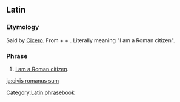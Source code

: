 ==Latin==
{{wikipedia}}

===Etymology===
Said by [[w:en:Cicero|Cicero]]. From {{m|la|cīvis||a citizen}} + {{m|la|rōmānus||Roman}} + {{m|la|sum||I am}}. Literally meaning "I am a Roman citizen".

===Phrase===
{{head|la|phrase|head=[[cīvis]] [[rōmānus]] [[sum]]}}

# [[Appendix:I am (ethnicity)|I am a Roman citizen]].

[[Category:Latin phrasebook]]

[[ja:civis romanus sum]]